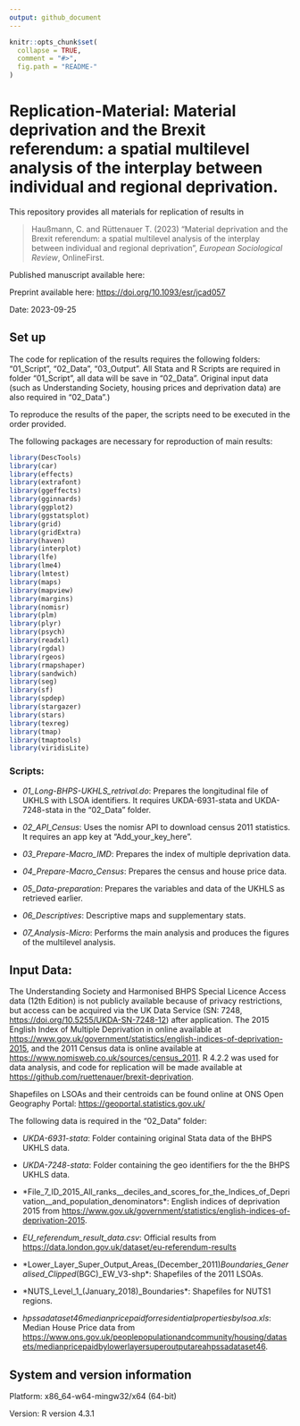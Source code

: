 ```yaml
---
output: github_document
---
```



<!-- README.md is generated from README.Rmd. Please edit that file -->

```r
knitr::opts_chunk$set(
  collapse = TRUE,
  comment = "#>",
  fig.path = "README-"
)
``` 

# Replication-Material: Material deprivation and the Brexit referendum: a spatial multilevel analysis of the interplay between individual and regional deprivation.

This repository provides all materials for replication of results in

> Haußmann, C. and Rüttenauer T. (2023) “Material deprivation and the Brexit referendum: a spatial multilevel analysis of the interplay between individual and regional deprivation”, *European Sociological Review*, OnlineFirst.

Published manuscript available here:

Preprint available here: [https://doi.org/10.1093/esr/jcad057](https://doi.org/10.1093/esr/jcad057)

Date: 2023-09-25 


## Set up

The code for replication of the results requires the following folders: “01\_Script”, “02\_Data”, “03\_Output”. All Stata and R Scripts are required in folder “01\_Script”, all data will be save in “02\_Data”. Original input data (such as Understanding Society, housing prices and deprivation data) are also required in "02\_Data".) 

To reproduce the results of the paper, the scripts need to be executed in the order provided.

The following packages are necessary for reproduction of main results:

```r
library(DescTools)
library(car)
library(effects)
library(extrafont)
library(ggeffects)
library(gginnards)
library(ggplot2)
library(ggstatsplot)
library(grid)
library(gridExtra)
library(haven)
library(interplot)
library(lfe)
library(lme4)
library(lmtest)
library(maps)
library(mapview)
library(margins)
library(nomisr)
library(plm)
library(plyr)
library(psych)
library(readxl)
library(rgdal)
library(rgeos)
library(rmapshaper)
library(sandwich)
library(seg)
library(sf)
library(spdep)
library(stargazer)
library(stars)
library(texreg)
library(tmap)
library(tmaptools)
library(viridisLite)
```

### Scripts: 

- *01_Long-BHPS-UKHLS_retrival.do*: Prepares the longitudinal file of UKHLS with LSOA identifiers. It requires UKDA-6931-stata and UKDA-7248-stata in the "02\_Data" folder. 

- *02_API_Census*: Uses the nomisr API to download census 2011 statistics. It requires an app key at "Add_your_key_here".

- *03_Prepare-Macro_IMD*: Prepares the index of multiple deprivation data.

- *04_Prepare-Macro_Census*: Prepares the census and house price data.

- *05_Data-preparation*: Prepares the variables and data of the UKHLS as retrieved earlier.

- *06_Descriptives*: Descriptive maps and supplementary stats. 

- *07_Analysis-Micro*: Performs the main analysis and produces the figures of the multilevel analysis.


## Input Data:

The Understanding Society and Harmonised BHPS Special Licence Access data (12th Edition) is not publicly available because of privacy restrictions, but access can be acquired via the UK Data Service (SN: 7248, [https://doi.org/10.5255/UKDA-SN-7248-12](https://doi.org/10.5255/UKDA-SN-7248-12)) after application. The 2015 English Index of Multiple Deprivation in online available at [https://www.gov.uk/government/statistics/english-indices-of-deprivation-2015](https://www.gov.uk/government/statistics/english-indices-of-deprivation-2015), and the 2011 Census data is online available at [https://www.nomisweb.co.uk/sources/census_2011](https://www.nomisweb.co.uk/sources/census_2011). R 4.2.2 was used for data analysis, and code for replication will be made available at [https://github.com/ruettenauer/brexit-deprivation](https://github.com/ruettenauer/brexit-deprivation).

Shapefiles on LSOAs and their centroids can be found online at ONS Open Geography Portal: [https://geoportal.statistics.gov.uk/](https://geoportal.statistics.gov.uk/)

The following data is required in the "02\_Data" folder:

- *UKDA-6931-stata*: Folder containing original Stata data of the BHPS UKHLS data.

- *UKDA-7248-stata*: Folder containing the geo identifiers for the the BHPS UKHLS data.

- *File_7_ID_2015_All_ranks__deciles_and_scores_for_the_Indices_of_Deprivation__and_population_denominators*: English indices of deprivation 2015 from [https://www.gov.uk/government/statistics/english-indices-of-deprivation-2015](https://www.gov.uk/government/statistics/english-indices-of-deprivation-2015).

- *EU_referendum_result_data.csv*: Official results from [https://data.london.gov.uk/dataset/eu-referendum-results](https://data.london.gov.uk/dataset/eu-referendum-results)

- *Lower_Layer_Super_Output_Areas_(December_2011)_Boundaries_Generalised_Clipped_(BGC)_EW_V3-shp*: Shapefiles of the 2011 LSOAs.

- *NUTS_Level_1_(January_2018)_Boundaries*: Shapefiles for NUTS1 regions.

- *hpssadataset46medianpricepaidforresidentialpropertiesbylsoa.xls*: Median House Price data from [https://www.ons.gov.uk/peoplepopulationandcommunity/housing/datasets/medianpricepaidbylowerlayersuperoutputareahpssadataset46](https://www.ons.gov.uk/peoplepopulationandcommunity/housing/datasets/medianpricepaidbylowerlayersuperoutputareahpssadataset46).


## System and version information

Platform: x86_64-w64-mingw32/x64 (64-bit)

Version: R version 4.3.1
